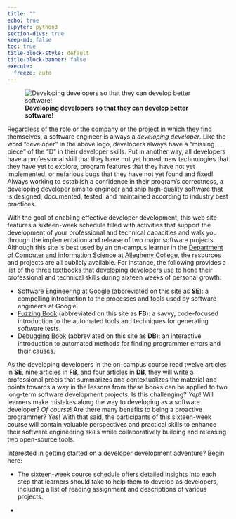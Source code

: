 ```yaml
---
title: ""
echo: true
jupyter: python3
section-divs: true
keep-md: false
toc: true
title-block-style: default
title-block-banner: false
execute:
  freeze: auto
---
```


![**Developing developers so that they can develop better software!**](images/Developer-Development-Horizontal-Logo.svg){fig-align="center"}

Regardless of the role or the company or the project in which they find
themselves, a software engineer is always a *developing developer*. Like the
word "developer" in the above logo, developers always have a "missing piece" of
the "D" in their developer skills. Put in another way, all developers have a
professional skill that they have not yet honed, new technologies that they have
yet to explore, program features that they have not yet implemented, or
nefarious bugs that they have not yet found and fixed! Always working to
establish a confidence in their program's correctness, a developing developer
aims to engineer and ship high-quality software that is designed, documented,
tested, and maintained according to industry best practices.

With the goal of enabling effective developer development, this web site
features a sixteen-week schedule filled with activities that support
the development of your professional and technical capacities and walk you
through the implementation and release of two major software projects.
Although this site is best used by an on-campus learner in the [Department of
Computer and information Science](https://www.cs.allegheny.edu/) at [Allegheny
College](https://www.allegheny.edu/), the resources and projects are all publicly
available. For instance, the following provides a list of the three textbooks
that developing developers use to hone their professional and technical skills
during sixteen weeks of personal growth:

- [Software Engineering at Google](https://abseil.io/resources/swe-book)
(abbreviated on this site as **SE**): a compelling introduction to the processes
and tools used by software engineers at Google.
- [Fuzzing Book](https://www.fuzzingbook.org/) (abbreviated on this site as
**FB**): a savvy, code-focused introduction to the automated tools and
techniques for generating software tests.
- [Debugging Book](https://www.debuggingbook.org/) (abbreviated on this site as
**DB**): an interactive introduction to automated methods for finding programmer
errors and their causes.

As the developing developers in the on-campus course read twelve articles in
**SE**, nine articles in **FB**, and four articles in **DB**, they will write a
professional précis that summarizes and contextualizes the material and points
towards a way in the lessons from these books can be applied to two long-term
software development projects. Is this challenging? *Yep*! Will learners make
mistakes along the way to developing as a software developer? *Of course*! Are
there many benefits to being a proactive programmer? *Yes*! With that said, the
participants of this sixteen-week course will contain valuable perspectives and
practical skills to enhance their software engineering skills while
collaboratively building and releasing two open-source tools.

Interested in getting started on a developer development adventure? Begin here:

- The [sixteen-week course schedule](./schedule/index.qmd) offers detailed
insights into each step that learners should take to help them to develop as
developers, including a list of reading assignment and descriptions of various
projects.

- 
